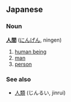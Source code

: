 ==Japanese==
===Noun===
'''[[人]][[間]]''' ([[にんげん]], ningen)

# [[human being]]
# [[man]]
# [[person]]

===See also===
*[[人類]] (じんるい, jinrui)